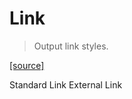 
<Meta title="Typography/Link" component={Link} />

# Link

> Output link styles.

[[source]](https://registry.origami.ft.com/components/o-typography@7.2.2/sassdoc?brand=core#mixin-otypographylink)

<Canvas>
  <Story name="Internal link (default)">
    <Link href="#">Standard Link</Link>
  </Story>
  <Story name="External link">
    <Link href="https://www.example.com">External Link</Link>
  </Story>
</Canvas>
